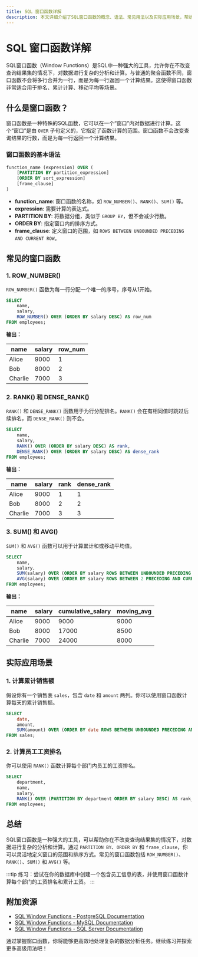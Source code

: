 ```yaml
---
title: SQL 窗口函数详解
description: 本文详细介绍了SQL窗口函数的概念、语法、常见用法以及实际应用场景，帮助初学者掌握这一强大的SQL工具。
---
```


# SQL 窗口函数详解

SQL窗口函数（Window Functions）是SQL中一种强大的工具，允许你在不改变查询结果集的情况下，对数据进行复杂的分析和计算。与普通的聚合函数不同，窗口函数不会将多行合并为一行，而是为每一行返回一个计算结果。这使得窗口函数非常适合用于排名、累计计算、移动平均等场景。

## 什么是窗口函数？

窗口函数是一种特殊的SQL函数，它可以在一个“窗口”内对数据进行计算。这个“窗口”是由 `OVER` 子句定义的，它指定了函数计算的范围。窗口函数不会改变查询结果的行数，而是为每一行返回一个计算结果。

### 窗口函数的基本语法

```sql
function_name (expression) OVER (
    [PARTITION BY partition_expression]
    [ORDER BY sort_expression]
    [frame_clause]
)
```

- **function_name**: 窗口函数的名称，如 `ROW_NUMBER()`、`RANK()`、`SUM()` 等。
- **expression**: 需要计算的表达式。
- **PARTITION BY**: 将数据分组，类似于 `GROUP BY`，但不会减少行数。
- **ORDER BY**: 指定窗口内的排序方式。
- **frame_clause**: 定义窗口的范围，如 `ROWS BETWEEN UNBOUNDED PRECEDING AND CURRENT ROW`。

## 常见的窗口函数

### 1. ROW_NUMBER()

`ROW_NUMBER()` 函数为每一行分配一个唯一的序号，序号从1开始。

```sql
SELECT 
    name, 
    salary,
    ROW_NUMBER() OVER (ORDER BY salary DESC) AS row_num
FROM employees;
```

**输出：**

| name   | salary | row_num |
|--------|--------|---------|
| Alice  | 9000   | 1       |
| Bob    | 8000   | 2       |
| Charlie| 7000   | 3       |

### 2. RANK() 和 DENSE_RANK()

`RANK()` 和 `DENSE_RANK()` 函数用于为行分配排名。`RANK()` 会在有相同值时跳过后续排名，而 `DENSE_RANK()` 则不会。

```sql
SELECT 
    name, 
    salary,
    RANK() OVER (ORDER BY salary DESC) AS rank,
    DENSE_RANK() OVER (ORDER BY salary DESC) AS dense_rank
FROM employees;
```

**输出：**

| name   | salary | rank | dense_rank |
|--------|--------|------|------------|
| Alice  | 9000   | 1    | 1          |
| Bob    | 8000   | 2    | 2          |
| Charlie| 7000   | 3    | 3          |

### 3. SUM() 和 AVG()

`SUM()` 和 `AVG()` 函数可以用于计算累计和或移动平均值。

```sql
SELECT 
    name, 
    salary,
    SUM(salary) OVER (ORDER BY salary ROWS BETWEEN UNBOUNDED PRECEDING AND CURRENT ROW) AS cumulative_salary,
    AVG(salary) OVER (ORDER BY salary ROWS BETWEEN 2 PRECEDING AND CURRENT ROW) AS moving_avg
FROM employees;
```

**输出：**

| name   | salary | cumulative_salary | moving_avg |
|--------|--------|-------------------|------------|
| Alice  | 9000   | 9000              | 9000       |
| Bob    | 8000   | 17000             | 8500       |
| Charlie| 7000   | 24000             | 8000       |

## 实际应用场景

### 1. 计算累计销售额

假设你有一个销售表 `sales`，包含 `date` 和 `amount` 两列。你可以使用窗口函数计算每天的累计销售额。

```sql
SELECT 
    date, 
    amount,
    SUM(amount) OVER (ORDER BY date ROWS BETWEEN UNBOUNDED PRECEDING AND CURRENT ROW) AS cumulative_amount
FROM sales;
```

### 2. 计算员工工资排名

你可以使用 `RANK()` 函数计算每个部门内员工的工资排名。

```sql
SELECT 
    department, 
    name, 
    salary,
    RANK() OVER (PARTITION BY department ORDER BY salary DESC) AS rank_in_department
FROM employees;
```

## 总结

SQL窗口函数是一种强大的工具，可以帮助你在不改变查询结果集的情况下，对数据进行复杂的分析和计算。通过 `PARTITION BY`、`ORDER BY` 和 `frame_clause`，你可以灵活地定义窗口的范围和排序方式。常见的窗口函数包括 `ROW_NUMBER()`、`RANK()`、`SUM()` 和 `AVG()` 等。

:::tip
练习：尝试在你的数据库中创建一个包含员工信息的表，并使用窗口函数计算每个部门的工资排名和累计工资。
:::

## 附加资源

- [SQL Window Functions - PostgreSQL Documentation](https://www.postgresql.org/docs/current/tutorial-window.html)
- [SQL Window Functions - MySQL Documentation](https://dev.mysql.com/doc/refman/8.0/en/window-functions.html)
- [SQL Window Functions - SQL Server Documentation](https://docs.microsoft.com/en-us/sql/t-sql/queries/select-over-clause-transact-sql)

通过掌握窗口函数，你将能够更高效地处理复杂的数据分析任务。继续练习并探索更多高级用法吧！